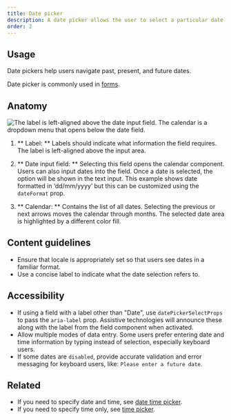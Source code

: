 ```yaml
---
title: Date picker
description: A date picker allows the user to select a particular date.
order: 2
---
```


## Usage

Date pickers help users navigate past, present, and future dates.

Date picker is commonly used in [forms](/patterns/forms).

## Anatomy

![The label is left-aligned above the date input field. The calendar is a dropdown menu that opens below the date field.](/images/date-picker-anatomy.png)

1. ** Label: ** Labels should indicate what information the field requires. The label is left-aligned above the input area.

2. ** Date input field: ** Selecting this field opens the calendar component. Users can also input dates into the field. Once a date is selected, the option will be shown in the text input. This example shows date formatted in ‘dd/mm/yyyy’ but this can be customized using the `dateFormat` prop.

3. ** Calendar: ** Contains the list of all dates. Selecting the previous or next arrows moves the calendar through months. The selected date area is highlighted by a different color fill.

## Content guidelines

- Ensure that locale is appropriately set so that users see dates in a familiar format.
- Use a concise label to indicate what the date selection refers to.

## Accessibility

- If using a field with a label other than "Date", use `datePickerSelectProps` to pass the `aria-label` prop. Assistive technologies will announce these along with the label from the field component when activated.
- Allow multiple modes of data entry. Some users prefer entering date and time information by typing instead of selection, especially keyboard users.
- If some dates are `disabled`, provide accurate validation and error messaging for keyboard users, like: `Please enter a future date`.

## Related

- If you need to specify date and time, see [date time picker](/components/date-time-picker).
- If you need to specify time only, see [time picker](/components/time-picker).
